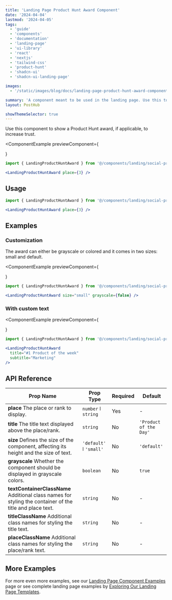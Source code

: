 ```yaml
---
title: 'Landing Page Product Hunt Award Component'
date: '2024-04-04'
lastmod: '2024-04-05'
tags:
  - 'guide'
  - 'components'
  - 'documentation'
  - 'landing-page'
  - 'ui-library'
  - 'react'
  - 'nextjs'
  - 'tailwind-css'
  - 'product-hunt'
  - 'shadcn-ui'
  - 'shadcn-ui-landing-page'

images:
  - '/static/images/blog/docs/landing-page-product-hunt-award-component.webp'

summary: 'A component meant to be used in the landing page. Use this to show a Product Hunt award, if applicable, to increase trust.'
layout: PostHub

showThemeSelector: true
---
```


Use this component to show a Product Hunt award, if applicable, to increase trust.

<ComponentExample
  previewComponent={
    <div className="p-6">
      <LandingProductHuntAward place={3} />
    </div>
  }
>
```jsx
import { LandingProductHuntAward } from '@/components/landing/social-proof/LandingProductHuntAward';

<LandingProductHuntAward place={3} />
```
</ComponentExample>

## Usage

```jsx
import { LandingProductHuntAward } from '@/components/landing/social-proof/LandingProductHuntAward';
```

```jsx
<LandingProductHuntAward place={3} />
```

## Examples

### Customization

The award can either be grayscale or colored and it comes in two sizes: small and default.

<ComponentExample
  previewComponent={
    <div className="p-6">
      <LandingProductHuntAward size="small" grayscale={false} />
    </div>
  }
>
```jsx
import { LandingProductHuntAward } from '@/components/landing/social-proof/LandingProductHuntAward';

<LandingProductHuntAward size="small" grayscale={false} />
```
</ComponentExample>

### With custom text

<ComponentExample
  previewComponent={
    <div className="p-6">
      <LandingProductHuntAward
        title="#1 Product of the week"
        subtitle="Marketing"
      />
    </div>
  }
>
```jsx
import { LandingProductHuntAward } from '@/components/landing/social-proof/LandingProductHuntAward';

<LandingProductHuntAward
  title="#1 Product of the week"
  subtitle="Marketing"
/>
```
</ComponentExample>

## API Reference

| Prop Name                                                                                                               | Prop Type               | Required | Default                |
| ----------------------------------------------------------------------------------------------------------------------- | ----------------------- | -------- | ---------------------- |
| **place** <Tippy>The place or rank to display.</Tippy>                                                                  | `number` ǀ `string`     | Yes      | -                      |
| **title** <Tippy>The title text displayed above the place/rank.</Tippy>                                                 | `string`                | No       | `'Product of the Day'` |
| **size** <Tippy>Defines the size of the component, affecting its height and the size of text.</Tippy>                   | `'default'` ǀ `'small'` | No       | `'default'`            |
| **grayscale** <Tippy>Whether the component should be displayed in grayscale colors.</Tippy>                             | `boolean`               | No       | `true`                 |
| **textContainerClassName** <Tippy>Additional class names for styling the container of the title and place text.</Tippy> | `string`                | No       | -                      |
| **titleClassName** <Tippy>Additional class names for styling the title text.</Tippy>                                    | `string`                | No       | -                      |
| **placeClassName** <Tippy>Additional class names for styling the place/rank text.</Tippy>                               | `string`                | No       | -                      |

## More Examples

For more even more examples, see our <a href="/demo/landing-page-component-examples" className="fancy-link">Landing Page Component Examples</a> page or see complete landing page examples by <a href="/demo/landing-page-templates" className="fancy-link">Exploring Our Landing Page Templates</a>.
